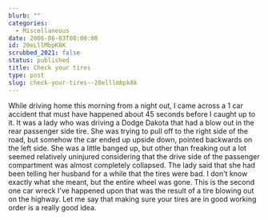 ```yaml
---
blurb: ""
categories:
  - Miscellaneous
date: 2006-06-03T00:00:00
id: 20eLllMbpK8K
scrubbed_2021: false
status: published
title: Check your tires
type: post
slug: check-your-tires--20elllmbpk8k
---
```


While driving home this morning from a night out, I came across a 1
car accident that must have happened about 45 seconds before I
caught up to it. It was a lady who was driving a Dodge Dakota that
had a blow out in the rear passenger side tire. She was trying to
pull off to the right side of the road, but somehow the car ended
up upside down, pointed backwards on the left side. She was a
little banged up, but other than freaking out a lot seemed
relatively uninjured considering that the drive side of the
passenger compartment was almost completely collapsed. The lady
said that she had been telling her husband for a while that the
tires were bad. I don't know exactly what she meant, but the entire
wheel was gone. This is the second one car wreck I've happened upon
that was the result of a tire blowing out on the highway. Let me
say that making sure your tires are in good working order is a
really good idea.